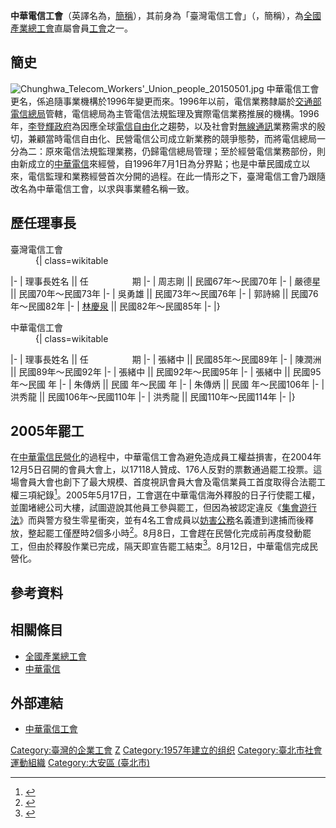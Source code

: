 {{Notability Unreferenced |time=2015-05-28T13:49:31+00:00}}
{{Infobox Non-profit
| Non-profit_name   = 中華電信工會<br><span style="font-size:10pt;font-family:Arial Narrow">Chunghwa Telecom Workers' Union</span>
| Non-profit_logo   = 
[[File:Chunghwa_Telecom_Worker's_Union_HQ_20130917.jpg|200px]]
| Non-profit_type   = [[非政府組織|非政府組織]]
| founded_date      = 1957年6月30日（{{Age in years and days|1957|6|30|age=no}}）<br>1957年6月30日成立臺灣省電信工會<br>1976年1月1日升格為臺灣電信工會<br>1996年7月1日改名為中華電信工會
| founder           = 
| location          = [[台灣|台灣]][[臺北市|臺北市]][[大安區_(臺北市)|大安區]][[金華街|金華街]]138號
| origins           = 
| key_people        = 理事長：[[洪秀龍|洪秀龍]]<br>副理事長：賈寶玲、廖顯坤<br>監事會召集人：[[鄧克廉|鄧克廉]]<br>秘書長：劉傑祥
| area_served       = 
| product           =
| focus             =
| method            = 
| revenue           = 
| endowment         = 
| num_volunteers    = 
| num_employees     = 
| num_members       = 
| subsid            = 
| owner             = 
| Non-profit_slogan = 
| homepage          = [http://www.ctwu.org.tw/ www.ctwu.org.tw]
| dissolved         =
| footnotes         = 
}}
'''中華電信工會'''（英譯名為{{lang|en|Chunghwa Telecom Workers' Union}}，[[縮寫|簡稱]]{{lang|en|CTWU}}），其前身為「臺灣電信工會」（{{lang|en|Taiwan Telecommunications Workers' Union}}，簡稱{{lang|en|TTWU}}），為[[全國產業總工會|全國產業總工會]]直屬會員[[工會|工會]]之一。

==簡史==
[[File:Chunghwa_Telecom_Workers'_Union_people_20150501.jpg|thumb]]
中華電信工會更名，係追隨事業機構於1996年變更而來。1996年以前，電信業務隸屬於[[交通部電信總局|交通部電信總局]]管轄，電信總局為主管電信法規監理及實際電信業務推展的機構。1996年，[[李登輝政府|李登輝政府]]為因應全球[[電信自由化|電信自由化]]之趨勢，以及社會對[[無線通訊|無線通訊]]業務需求的殷切，兼顧當時電信自由化、民營電信公司成立新業務的競爭態勢，而將電信總局一分為二：原來電信法規監理業務，仍歸電信總局管理；至於經營電信業務部份，則由新成立的[[中華電信|中華電信]]來經營，自1996年7月1日為分界點；也是中華民國成立以來，電信監理和業務經營首次分開的過程。在此一情形之下，臺灣電信工會乃跟隨改名為中華電信工會，以求與事業體名稱一致。

==歷任理事長==
;臺灣電信工會
:{| class=wikitable
|- 
| 理事長姓名 ||   任　　　　　期
|- 
| 周志剛 ||  民國67年～民國70年  
|- 
| 嚴德星 ||  民國70年～民國73年  
|- 
| 吳勇雄 ||  民國73年～民國76年  
|- 
| 郭詩綿 ||  民國76年～民國82年  
|- 
| [[林慶泉|林慶泉]] ||  民國82年～民國85年  
|- 
|}

;中華電信工會
:{| class=wikitable
|- 
| 理事長姓名 ||   任　　　　　期
|-
| 張緒中 ||  民國85年～民國89年  
|- 
| 陳潤洲 ||  民國89年～民國92年  
|-
| 張緒中 ||  民國92年～民國95年  
|-
| 張緒中 ||  民國95年～民國  年  
|-
| 朱傳炳 ||  民國  年～民國  年  
|-
| 朱傳炳 ||  民國  年～民國106年  
|-
| 洪秀龍 ||  民國106年～民國110年
|-
| 洪秀龍 ||  民國110年～民國114年
|-
|}

== 2005年罷工 ==
在[[中華電信|中華電信]][[民營化|民營化]]的過程中，中華電信工會為避免造成員工權益損害，在2004年12月5日召開的會員大會上，以17118人贊成、176人反對的票數通過罷工投票。這場會員大會也創下了最大規模、首度視訊會員大會及電信業員工首度取得合法罷工權三項紀錄<ref>{{cite news|title=17,118票通過中華電信罷工|url=http://www.appledaily.com.tw/appledaily/article/headline/20041206/1431689/|accessdate=2015-12-11|agency=蘋果日報|date=2004-12-06|archive-date=2016-03-04|archive-url=https://web.archive.org/web/20160304130543/http://www.appledaily.com.tw/appledaily/article/headline/20041206/1431689/|dead-url=no}}</ref>。2005年5月17日，工會選在中華電信海外釋股的日子行使罷工權，並圍堵總公司大樓，試圖遊說其他員工參與罷工，但因為被認定違反《[[集會遊行法|集會遊行法]]》而與警方發生零星衝突，並有4名工會成員以[[妨害公務|妨害公務]]名義遭到逮捕而後釋放，整起罷工僅歷時2個多小時<ref>{{cite news|author1=劉力仁|title=中華電信工會 揚言全面罷工|url=http://news.ltn.com.tw/news/business/paper/18975|accessdate=2015-12-11|agency=自由時報|date=2005-05-18|archive-date=2015-12-22|archive-url=https://web.archive.org/web/20151222143418/http://news.ltn.com.tw/news/business/paper/18975|dead-url=no}}</ref>。8月8日，工會趕在民營化完成前再度發動罷工，但由於釋股作業已完成，隔天即宣告罷工結束<ref>{{cite news|title=海外ADR釋股完成　中華電信將於812民營化 工會宣布罷工結束　盼簽團體協約|url=http://www.coolloud.org.tw/node/58695|accessdate=2015-12-11|agency=苦勞網|date=2005-08-09|archive-date=2020-11-21|archive-url=https://web.archive.org/web/20201121201847/https://www.coolloud.org.tw/node/58695|dead-url=no}}</ref>。8月12日，中華電信完成民營化。

== 參考資料 ==
{{Reflist}}


==相關條目==
* [[全國產業總工會|全國產業總工會]]
* [[中華電信|中華電信]]

==外部連結==
* [http://www.ctwu.org.tw/ 中華電信工會] {{Wayback|url=http://www.ctwu.org.tw/ |date=20201205141853 }}

{{台灣社會運動|勞工運動}}
[[Category:臺灣的企業工會|Category:臺灣的企業工會]]
[[Category:中華電信|Z]]
[[Category:1957年建立的组织|Category:1957年建立的组织]]
[[Category:臺北市社會運動組織|Category:臺北市社會運動組織]]
[[Category:大安區_(臺北市)|Category:大安區 (臺北市)]]